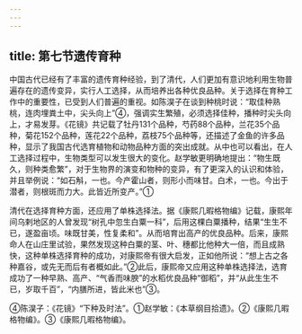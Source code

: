 ```yaml
---
---
---
```

title: 第七节遗传育种
---



中国古代已经有了丰富的遗传育种经验，到了清代，人们更加有意识地利用生物普遍存在的遗传变异，实行人工选择，从而培养出各种优良品种。关于选择在育种工作中的重要性，已受到人们普遍的重视。如陈淏子在谈到种桃时说：“取佳种熟桃，连肉埋粪土中，尖头向上”④，强调实生繁殖，必须选择佳种，播种时尖头向上，才易发芽。《花镜》共记载了牡丹131个品种，芍药88个品种，兰花35个品种，菊花152个品种，莲花22个品种，荔枝75个品种等，还描述了金鱼的许多品种，显示了我国古代选育植物和动物品种方面的突出成就。从中也可以看出，在人工选择过程中，生物类型可以发生很大的变化。赵学敏更明确地提出：“物生既久，则种类愈繁”，对于生物界的演变和物种的变异，有了更深入的认识和体验，并且举例说：“如石斛，一也。今产霍山者，则形小而味甘。白术，一也。今出于潜者，则根斑而力大。此皆近所变产。”①

清代在选择育种方面，还应用了单株选择法。据《康熙几暇格物编》记载，康熙年间乌剌地区的人曾发现“树孔中忽生白粟一科”，后用这棵白粟播种，结果“生生不已，遂盈亩顷。味既甘美，性复柔和”。从而培育出高产的优良品种。后来，康熙命人在山庄里试验，果然发现这种白粟的茎、叶、穗都比他种大一倍，而且成熟快，这种单株选择育种的成功，对康熙帝有很大启发，正如他所说：“想上古之各种嘉谷，或先无而后有者概如此。”②此后，康熙帝又应用这种单株选择法，选育成功了一种早熟、高产、“气香而味腴”的水稻优良品种“御稻”，并“从此生生不已，岁取千百”，“内膳所进，皆此米也”③。

④陈淏子：《花镜》“下种及时法”。①赵学敏：《本草纲目拾遗》。②《康熙几暇格物编》。③《康熙几暇格物编》。